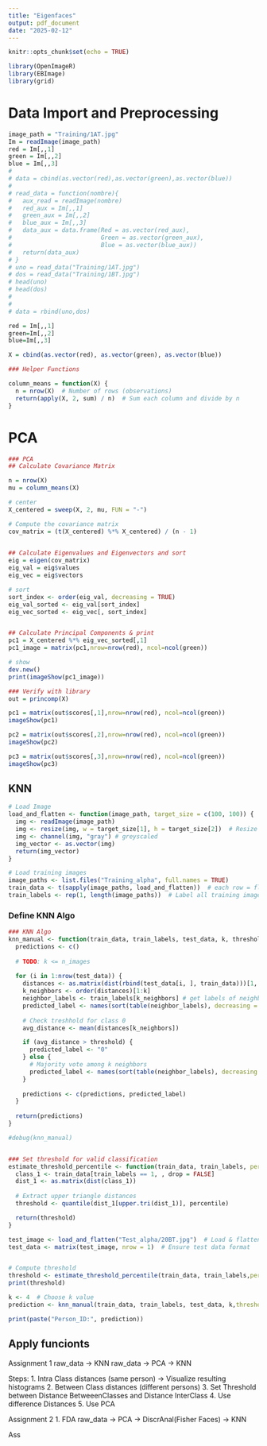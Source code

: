 ```yaml
---
title: "Eigenfaces"
output: pdf_document
date: "2025-02-12"
---
```


```r
knitr::opts_chunk$set(echo = TRUE)
```

```r
library(OpenImageR)
library(EBImage)
library(grid)
```


# Data Import and Preprocessing 

```r

image_path = "Training/1AT.jpg"
Im = readImage(image_path)
red = Im[,,1]
green = Im[,,2]
blue = Im[,,3]
# 
# data = cbind(as.vector(red),as.vector(green),as.vector(blue))
# 
# read_data = function(nombre){
#   aux_read = readImage(nombre)
#   red_aux = Im[,,1]
#   green_aux = Im[,,2]
#   blue_aux = Im[,,3]
#   data_aux = data.frame(Red = as.vector(red_aux),
#                         Green = as.vector(green_aux),
#                         Blue = as.vector(blue_aux))
#   return(data_aux)
# }
# uno = read_data("Training/1AT.jpg")
# dos = read_data("Training/1BT.jpg")
# head(uno)
# head(dos)
# 
# 
# data = rbind(uno,dos)
```
```r
red = Im[,,1]
green=Im[,,2]
blue=Im[,,3]

X = cbind(as.vector(red), as.vector(green), as.vector(blue))

### Helper Functions

column_means = function(X) {
  n = nrow(X)  # Number of rows (observations)
  return(apply(X, 2, sum) / n)  # Sum each column and divide by n
}
```


# PCA

```r

### PCA
## Calculate Covariance Matrix

n = nrow(X)
mu = column_means(X) 

# center
X_centered = sweep(X, 2, mu, FUN = "-")

# Compute the covariance matrix
cov_matrix = (t(X_centered) %*% X_centered) / (n - 1)
  

## Calculate Eigenvalues and Eigenvectors and sort
eig = eigen(cov_matrix)
eig_val = eig$values
eig_vec = eig$vectors

# sort
sort_index <- order(eig_val, decreasing = TRUE)
eig_val_sorted <- eig_val[sort_index]
eig_vec_sorted <- eig_vec[, sort_index]


## Calculate Principal Components & print
pc1 = X_centered %*% eig_vec_sorted[,1]
pc1_image = matrix(pc1,nrow=nrow(red), ncol=ncol(green))

# show
dev.new()
print(imageShow(pc1_image))
```

```r


### Verify with library
out = princomp(X)

pc1 = matrix(out$scores[,1],nrow=nrow(red), ncol=ncol(green))
imageShow(pc1)

pc2 = matrix(out$scores[,2],nrow=nrow(red), ncol=ncol(green))
imageShow(pc2)

pc3 = matrix(out$scores[,3],nrow=nrow(red), ncol=ncol(green))
imageShow(pc3)
```


## KNN



```r
# Load Image
load_and_flatten <- function(image_path, target_size = c(100, 100)) {
  img <- readImage(image_path)          
  img <- resize(img, w = target_size[1], h = target_size[2])  # Resize
  img <- channel(img, "gray") # greyscaled       
  img_vector <- as.vector(img)
  return(img_vector)
}

# Load training images
image_paths <- list.files("Training_alpha", full.names = TRUE)
train_data <- t(sapply(image_paths, load_and_flatten))  # each row = flattend image
train_labels <- rep(1, length(image_paths))  # Label all training images as '1' (person's face)

```


### Define KNN Algo
```r

### KNN Algo
knn_manual <- function(train_data, train_labels, test_data, k, threshold) {
  predictions <- c()
  
  # TODO: k <= n_images
  
  for (i in 1:nrow(test_data)) {
    distances <- as.matrix(dist(rbind(test_data[i, ], train_data)))[1, -1]
    k_neighbors <- order(distances)[1:k]
    neighbor_labels <- train_labels[k_neighbors] # get labels of neighbors
    predicted_label <- names(sort(table(neighbor_labels), decreasing = TRUE))[1] # make frequency table and pick most frequent 
    
    # Check treshhold for class 0
    avg_distance <- mean(distances[k_neighbors])

    if (avg_distance > threshold) {
      predicted_label <- "0"
    } else {
      # Majority vote among k neighbors
      predicted_label <- names(sort(table(neighbor_labels), decreasing = TRUE))[1]
    }
    
    predictions <- c(predictions, predicted_label)
  }
  
  return(predictions)
}

#debug(knn_manual)


### Set threshold for valid classification
estimate_threshold_percentile <- function(train_data, train_labels, percentile = 0.90) {
  class_1 <- train_data[train_labels == 1, , drop = FALSE]
  dist_1 <- as.matrix(dist(class_1))
  
  # Extract upper triangle distances
  threshold <- quantile(dist_1[upper.tri(dist_1)], percentile)

  return(threshold)
}


```


```r
test_image <- load_and_flatten("Test_alpha/20BT.jpg")  # Load & flatten test image
test_data <- matrix(test_image, nrow = 1)  # Ensure test data format


# Compute threshold
threshold <- estimate_threshold_percentile(train_data, train_labels,percentile= 0.90)
print(threshold)

k <- 4  # Choose k value
prediction <- knn_manual(train_data, train_labels, test_data, k,threshold=threshold)

print(paste("Person_ID:", prediction))

```


## Apply funcionts


Assignment 1
raw_data -> KNN
raw_data -> PCA -> KNN

Steps:
1. Intra Class distances (same person) -> Visualize resulting histograms
2. Between Class distances (different persons) 
3. Set Threshold between Distance BetweeenClasses and Distance InterClass
4. Use difference Distances
5. Use PCA 

Assignment 2
1. FDA
raw_data -> PCA -> DiscrAnal(Fisher Faces) -> KNN

Ass












